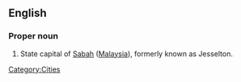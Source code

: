 ==English==

===Proper noun===
{{en-proper noun|head=[[Kota]] [[Kinabalu]]}}

#State capital of [[Sabah]] ([[Malaysia]]), formerly known as Jesselton.
[[Category:Cities]]